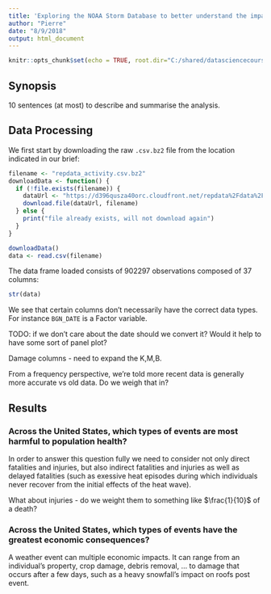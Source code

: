 ---
title: 'Exploring the NOAA Storm Database to better understand the impact of severe weather events'
author: "Pierre"
date: "8/9/2018"
output: html_document
---

```{r setup, include=FALSE}
knitr::opts_chunk$set(echo = TRUE, root.dir="C:/shared/datasciencecoursera/repdata_cp2")
```

## Synopsis

10 sentences (at most) to describe and summarise the analysis.

## Data Processing

We first start by downloading the raw `.csv.bz2` file from the location indicated in our brief:

```{r init, cache=TRUE}
filename <- "repdata_activity.csv.bz2"
downloadData <- function() {
  if (!file.exists(filename)) {
    dataUrl <- "https://d396qusza40orc.cloudfront.net/repdata%2Fdata%2FStormData.csv.bz2"
    download.file(dataUrl, filename)
  } else {
    print("file already exists, will not download again")
  }
}

downloadData()
data <- read.csv(filename)
```

The data frame loaded consists of 902297 observations composed of 37 columns:

```{r str_data}
str(data)
```

We see that certain columns don't necessarily have the correct data types. For instance `BGN_DATE` is a Factor variable. 

TODO: if we don't care about the date should we convert it? Would it help to have some sort of panel plot?

Damage columns - need to expand the K,M,B.

From a frequency perspective, we're told more recent data is generally more accurate vs old data. Do we weigh that in?

## Results

### Across the United States, which types of events are most harmful to population health?

In order to answer this question fully we need to consider not only direct fatalities and injuries, but also indirect fatalities and injuries as well as delayed fatalities (such as exessive heat episodes during which individuals never recover from the initial effects of the heat wave).

What about injuries - do we weight them to something like $\frac{1}{10}$ of a death?

### Across the United States, which types of events have the greatest economic consequences?

A weather event can multiple economic impacts. It can range from an individual's property, crop damage, debris removal, ... to damage that occurs after a few days, such as a heavy snowfall's impact on roofs post event.


